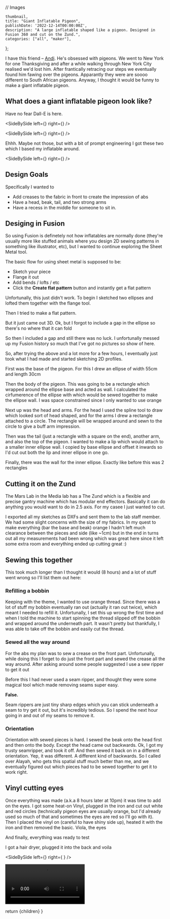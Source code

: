 // Images

    thumbnail,
    title: "Giant Inflatable Pigeon",
    publishDate: '2022-12-14T00:00:00Z',
    description: "A large inflatable shaped like a pigeon. Designed in Fusion 360 and cut on the Zund.",
    categories: ["all", "maker"],
};

I have this friend – [Andi](https://mitadmissions.org/blogs/author/andiqu/). He's obsessed with pigeons. We went to New York for one Thanksgiving and after a while walking through New York City realised we'd lost him. After frantically retracing our steps we eventually found him fawing over the pigeons. Apparantly they were are soooo different to South African pigeons. Anyway, I thought it would be funny to make a giant inflatable pigeon.

## What does a giant inflatable pigeon look like?

Have no fear Dall-E is here. 

<SideBySide 
  left={<ProjectImage src={badDalle2} alt="Bad Dall-E Image" />} 
  right={<ProjectImage src={badDalle1} alt="Bad Dall-E Image" />} 
/>

<SideBySide 
  left={<ProjectImage src={badDalle3} alt="Bad Dall-E Image" />} 
  right={<ProjectImage src={badDalle4} alt="Bad Dall-E Image" />} 
/>

Ehhh. Maybe not those, but with a bit of prompt engineering I got these two which I based my inflatable around. 

<SideBySide 
  left={<ProjectImage src={goodDalle1} alt="A good Dall-E Image – I like how the abs look here" />} 
  right={<ProjectImage src={goodDalle2} alt="A good Dall-E Image - I like the recess in the middle" />}
/>

## Design Goals

Specifically I wanted to 
- Add creases to the fabric in front to create the impression of abs
- Have a head, beak, tail, and two strong arms
- Have a recess in the middle for someone to sit in.

## Desiging in Fusion

So using Fusion is definetely not how inflatables are normally done (they're usually more like stuffed animals where you design 2D sewing patterns in something like illustrator, etc), but I wanted to continue exploring the Sheet Metal tool.

The basic flow for using sheet metal is supposed to be:
- Sketch your piece
- Flange it out
- Add bends / lofts / etc
- Click the **Create flat pattern** button and instantly get a flat pattern

Unfortunally, this just didn't work. To begin I sketched two ellipses and lofted them together with the flange tool. 

<ProjectImage src={roughCad} alt="A rough CAD I made 2D designs based off" />

Then I tried to make a flat pattern. 

<ProjectImage src={flatPattern} alt="A 3D object in my supposed 'flat' pattern" />

But it just came out 3D. Ok, but I forgot to include a gap in the ellipse so there's no where that it can fold 

So then I included a gap and still there was no luck. I unfortunally messed up my Fusion history so much that I've got no pictures so show of here.

So, after trying the above and a lot more for a few hours, I eventually just took what I had made and started sketching 2D profiles. 

First was the base of the pigeon. For this I drew an ellipse of width 55cm and length 30cm

<ProjectImage src={bodyBase} alt="Base of the pigeon body" />

Then the body of the pigeon. This was going to be a rectangle which wrapped around the ellipse base and acted as wall. I calculated the cirfumerence of the ellipse with which would be sewed together to make the ellipse wall. I was space constrained since I only wanted to use orange

<ProjectImage src={bodyWalls} alt="Walls of the pigeon body" />

Next up was the head and arms. For the head I used the spline tool to draw which looked sort of head shaped, and for the arms I drew a rectangle attached to a circle. The rectangle will be wrapped around and sewn to the circle to give a buff arm impression.

<ProjectImage src={headArms} alt="Head and arms of the pigeon" />

Then was the tail (just a rectangle with a square on the end), another arm, and also the top of the pigeon. I wanted to make a lip which would attach to a smaller inner ellipse wall. I copied by base ellipse and offset it inwards so I'd cut out both the lip and inner ellipse in one go. 

<ProjectImage src={tailLip} alt="Tail and lip of the pigeon" />

Finally, there was the wall for the inner ellipse. Exactly like before this was 2 rectangles 

<ProjectImage src={internalWalls} alt="Internal walls of the pigeon" />

## Cutting it on the Zund 

The Mars Lab in the Media lab has a The Zund which is a flexible and precise gantry machine which has modular end effectors. Basically it can do anything you would want to do in 2.5 axis. For my casee I just wanted to cut.

I exported all my sketches as DXFs and sent them to the lab staff member. We had some slight concerns with the size of my fabrics. In my quest to make everything (bar the base and beak) orange I hadn't left much clearance between the pieces and side (like ~1cm) but in the end in turns out all my measurements had been wrong which was great here since it left some extra room and everything ended up cutting great :)

<ProjectImage src={everythingCut} alt="All the cut pieces" />

## Sewing this together

This took much longer than I thought it would (8 hours) and a lot of stuff went wrong so I'll list them out here:

### Refilling a bobbin 

Keeping with the theme, I wanted to use orange thread. Since there was a lot of stuff my bobbin eventually ran out (actually it ran out twice), which meant I needed to refill it. Unfortunally, I set this up wrong the first time and when I told the machine to start spinning the thread slipped off the bobbin and wrapped around the underneath part. It wasn't pretty but thankfully, I was able to take off the bobbin and easily cut the thread.

### Sewed all the way around 

For the abs my plan was to sew a crease on the front part. Unfortunally, while doing this I forget to do just the front part and sewed the crease all the way around. After asking around some people suggested I use a sew ripper to get it out 

Before this I had never used a seam ripper, and thought they were some magical tool which made removing seams super easy.

**False.**

Seam rippers are just tiny sharp edges which you can stick underneath a seam to try get it out, but it's incredibly tedious. So I spend the next hour going in and out of my seams to remove it. 

### Orientation

Orientation with sewed pieces is hard. I sewed the beak onto the head first and then onto the body. Except the head came out backwards. Ok, I got my trusty seamripper, and took it off. And then sewed it back on in a different orientation. Yep, it was different. A different kind of backwards. So I called over Alayah, who gets this spatial stuff much better than me, and we eventually figured out which pieces had to be sewed together to get it to work right.

## Vinyl cutting eyes

Once everything was made (a.k.a 8 hours later at 10pm) it was time to add on the eyes. I got some heat-on Vinyl, plugged in the iron and cut out white and red circles (technically pigeon eyes are usually orange, but I'd already used so much of that and sometimes the eyes are red so I'll go with it). Then I placed the vinyl on (careful to have shiny side up), heated it with the iron and then removed the basic. Viola, the eyes

<ProjectImage src={vinyl} alt="Heat-on Vinyl" />

And finally, everything was ready to test 

<ProjectImage src={completed} alt="Completed pigeon" />

I got a hair dryer, plugged it into the back and voila 

<SideBySide 
  left={<ProjectImage src={inflated1} alt="Inflated pigeon 1" />} 
  right={ <ProjectImage src={inflated2} alt="Inflated pigeon 2" />} 
/>

<video controls width="250" className="w-full">
    <source src="/inflating.mp4"
            type="video/mp4" />
</video>


 
  return <ProjectLayout metadata={metadata}>{children}</ProjectLayout>
}